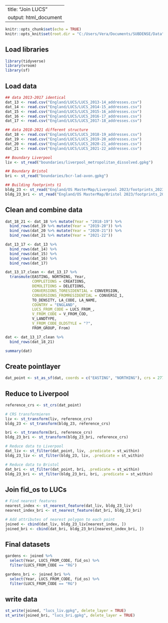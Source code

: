 
---
title: "Join LUCS"
output: html_document
---

```r
knitr::opts_chunk$set(echo = TRUE)
knitr::opts_knit$set(root.dir = "C:/Users/Vera/Documents/SUBDENSE/Data")
```

## Load libraries
```r
library(tidyverse)
library(vroom)
library(sf)
```


## Load data
```r
## data 2013-2017 identical
dat_13 <- read.csv("England/LUCS/LUCS_2013-14_addresses.csv")
dat_14 <- read.csv("England/LUCS/LUCS_2014-15_addresses.csv")
dat_15 <- read.csv("England/LUCS/LUCS_2015-16_addresses.csv")
dat_16 <- read.csv("England/LUCS/LUCS_2016-17_addresses.csv")
dat_17 <- read.csv("England/LUCS/LUCS_2017-18_addresses.csv")

## data 2018-2021 different structure
dat_18 <- read.csv("England/LUCS/LUCS_2018-19_addresses.csv")
dat_19 <- read.csv("England/LUCS/LUCS_2019-20_addresses.csv")
dat_20 <- read.csv("England/LUCS/LUCS_2020-21_addresses.csv")
dat_21 <- read.csv("England/LUCS/LUCS_2021-22_addresses.csv")

## Boundary Liverpool
liv <- st_read("boundaries/liverpool_metropolitan_dissolved.gpkg")

## Boundary Bristol
bri <- st_read("boundaries/bcr-lad-avon.gpkg")

## Building footprints t1
bldg_23 <- st_read("England/OS MasterMap/Liverpool 2023/footprints_2023.gpkg")
bldg_23_bri <- st_read("England/OS MasterMap/Bristol 2023/footprints_2023.gpkg")
```

## Clean and combine data
```r
dat_18_21 <- dat_18 %>% mutate(Year = "2018-19") %>% 
  bind_rows(dat_19 %>% mutate(Year = "2019-20")) %>% 
  bind_rows(dat_20 %>% mutate(Year = "2020-21")) %>% 
  bind_rows(dat_21 %>% mutate(Year = "2021-22")) 

dat_13_17 <- dat_13 %>% 
  bind_rows(dat_14) %>% 
  bind_rows(dat_15) %>% 
  bind_rows(dat_16) %>% 
  bind_rows(dat_17) 

dat_13_17_clean <- dat_13_17 %>% 
  transmute(EASTING, NORTHING, Year,
            COMPLETIONS = CREATIONS,
            DEMOLITIONS = DELETIONS,
            CONVERSIONS_TORESIDENTIAL = CONVERSION,
            CONVERSIONS_FROMRESIDENTIAL = CONVERSI_1,
            TO_DENSITY, LA_CODE, LA_NAME,
            COUNTRY = "ENGLAND",
            LUCS_FROM_CODE = LUCS_FROM_,
            V_FROM_CODE = V_FROM_COD,
            V_LANDTYPE,
            V_FROM_CODE_OLDSTYLE = "?",
            FROM_GROUP, From)

dat <- dat_13_17_clean %>% 
  bind_rows(dat_18_21)

summary(dat)
```


## Create pointlayer
```r
dat_point <- st_as_sf(dat, coords = c("EASTING", "NORTHING"), crs = 27700)
```

## Reduce to Liverpool
```r
reference_crs <- st_crs(dat_point)

# CRS transformieren
liv <- st_transform(liv, reference_crs)
bldg_23 <- st_transform(bldg_23, reference_crs)

bri <- st_transform(bri, reference_crs)
bldg_23_bri <- st_transform(bldg_23_bri, reference_crs)

# Reduce data to Liverpool
dat_liv <- st_filter(dat_point, liv, .predicate = st_within)
bldg_23_liv <- st_filter(bldg_23, liv, .predicate = st_within)

# Reduce data to Bristol
dat_bri <- st_filter(dat_point, bri, .predicate = st_within)
bldg_23_bri <- st_filter(bldg_23_bri, bri, .predicate = st_within)
```

## Join fid_os to LUCs
```r
# Find nearest features
nearest_index <- st_nearest_feature(dat_liv, bldg_23_liv)
nearest_index_bri <- st_nearest_feature(dat_bri, bldg_23_bri)

# Add attributes of nearest polygon to each point
joined <- cbind(dat_liv, bldg_23_liv[nearest_index, ])
joined_bri <- cbind(dat_bri, bldg_23_bri[nearest_index_bri, ])

```

## Final datasets
```r
gardens <- joined %>% 
  select(Year, LUCS_FROM_CODE, fid_os) %>% 
  filter(LUCS_FROM_CODE == "RG")

gardens_bri <- joined_bri %>% 
  select(Year, LUCS_FROM_CODE, fid_os) %>% 
  filter(LUCS_FROM_CODE == "RG")
```

## write data
```r
st_write(joined, "lucs_liv.gpkg", delete_layer = TRUE)
st_write(joined_bri, "lucs_bri.gpkg", delete_layer = TRUE)
```












